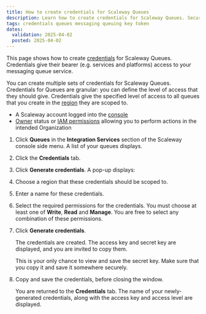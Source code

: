 ```yaml
---
title: How to create credentials for Scaleway Queues
description: Learn how to create credentials for Scaleway Queues. Securely manage access and ensure seamless integration with this step-by-step guide.
tags: credentials queues messaging queuing key token 
dates:
  validation: 2025-04-02
  posted: 2025-04-02
---
```




This page shows how to create [credentials](/queues/concepts/#credentials) for Scaleway Queues. Credentials give their bearer (e.g. services and platforms) access to your messaging queue service. 

You can create multiple sets of credentials for Scaleway Queues. Credentials for Queues are granular: you can define the level of access that they should give. Credentials give the specified level of access to all queues that you create in the [region](/queues/concepts/#region) they are scoped to.

<Requirements />

- A Scaleway account logged into the [console](https://console.scaleway.com)
- [Owner](/iam/concepts/#owner) status or [IAM permissions](/iam/concepts/#permission) allowing you to perform actions in the intended Organization

1. Click **Queues** in the **Integration Services** section of the Scaleway console side menu. A list of your queues displays.

2. Click the **Credentials** tab.

3. Click **Generate credentials**. A pop-up displays:

    <Lightbox image={image} alt="In the Scaleway console, the Generate credentials screen displays. It prompts the user to choose a region for their credentials, a name, and permissions (write, read and/or manage)" />

4. Choose a region that these credentials should be scoped to.

5. Enter a name for these credentials.

6. Select the required permissions for the credentials. You must choose at least one of **Write**, **Read** and **Manage**. You are free to select any combination of these permissions.

7. Click **Generate credentials**.

    The credentials are created. The access key and secret key are displayed, and you are invited to copy them.
    
    <Message type="important">
      This is your only chance to view and save the secret key. Make sure that you copy it and save it somewhere securely.
    </Message>

8. Copy and save the credentials, before closing the window.

    You are returned to the **Credentials** tab. The name of your newly-generated credentials, along with the access key and access level are displayed.